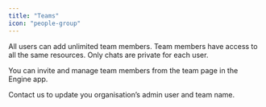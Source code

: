 ```yaml
---
title: "Teams"
icon: "people-group"
---
```


All users can add unlimited team members. Team members have access to all the same resources. Only chats are private for each user.

You can invite and manage team members from the team page in the Engine app.

Contact us to update you organisation’s admin user and team name.